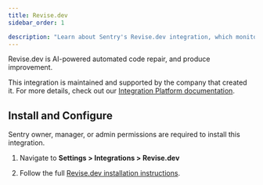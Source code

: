 ```yaml
---
title: Revise.dev
sidebar_order: 1

description: "Learn about Sentry's Revise.dev integration, which monitors errors in Sentry and uses AI to submit PR's with potential fixes for those errors."
---
```


Revise.dev is AI-powered automated code repair, and produce improvement.

This integration is maintained and supported by the company that created it. For more details, check out our [Integration Platform documentation](/organization/integrations/integration-platform/).

## Install and Configure

<Alert>

Sentry owner, manager, or admin permissions are required to install this integration.

</Alert>

1. Navigate to **Settings > Integrations > Revise.dev**

2. Follow the full [Revise.dev installation instructions](https://help.revise.dev/en/articles/10160760-sentry-installation).
